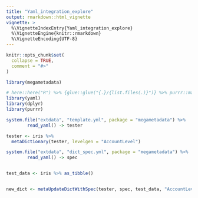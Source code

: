 ```yaml
---
title: "Yaml_integration_explore"
output: rmarkdown::html_vignette
vignette: >
  %\VignetteIndexEntry{Yaml_integration_explore}
  %\VignetteEngine{knitr::rmarkdown}
  %\VignetteEncoding{UTF-8}
---
```


```r
knitr::opts_chunk$set(
  collapse = TRUE,
  comment = "#>"
)
```

```r
library(megametadata)

# here::here("R") %>% {glue::glue("{.}/{list.files(.)}")} %>% purrr::map(source)
library(yaml)
library(dplyr)
library(purrr)
```


```r


system.file("extdata", "template.yml", package = "megametadata") %>%
        read_yaml() -> tester

tester <- iris %>% 
  metaDictionary(tester, levelgen = "AccountLevel") 

system.file("extdata", "dict_spec.yml", package = "megametadata") %>%
        read_yaml() -> spec


test_data <- iris %>% as_tibble()


new_dict <- metaUpdateDictWithSpec(tester, spec, test_data, "AccountLevel")



```

